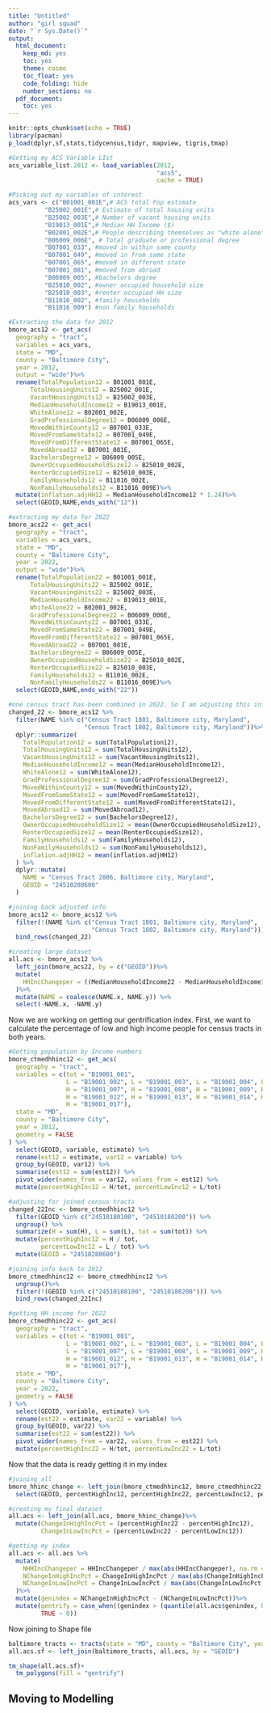 ```yaml
---
title: "Untitled"
author: "girl squad"
date: "`r Sys.Date()`"
output:
  html_document:
    keep_md: yes
    toc: yes
    theme: cosmo
    toc_float: yes
    code_folding: hide
    number_sections: no
  pdf_document:
    toc: yes
---
```


```r
knitr::opts_chunk$set(echo = TRUE)
library(pacman)
p_load(dplyr,sf,stats,tidycensus,tidyr, mapview, tigris,tmap)
```

```r
#Getting my ACS Variable LIst
acs_variable_list.2012 <- load_variables(2012, 
                                         "acs5", 
                                         cache = TRUE)

#Picking out my variables of interest
acs_vars <- c("B01001_001E",# ACS total Pop estimate
          "B25002_001E",# Estimate of total housing units
          "B25002_003E",# Number of vacant housing units
          "B19013_001E",# Median HH Income ($)
          "B02001_002E",# People describing themselves as "white alone"
          "B06009_006E", # Total graduate or professional degree
          "B07001_033", #moved in within same county
          "B07001_049", #moved in from same state
          "B07001_065", #moved in different state
          "B07001_081", #moved from abroad
          "B06009_005", #bachelors degree
          "B25010_002", #owner occupied household size
          "B25010_003", #renter occupied HH size
          "B11016_002", #family households
          "B11016_009") #non family households

#Extracting the data for 2012
bmore_acs12 <- get_acs(
  geography = "tract", 
  variables = acs_vars,
  state = "MD", 
  county = "Baltimore City",
  year = 2012,
  output = "wide")%>%
  rename(TotalPopulation12 = B01001_001E,
      TotalHousingUnits12 = B25002_001E,
      VacantHousingUnits12 = B25002_003E,
      MedianHouseholdIncome12 = B19013_001E,
      WhiteAlone12 = B02001_002E,
      GradProfessionalDegree12 = B06009_006E,
      MovedWithinCounty12 = B07001_033E,
      MovedFromSameState12 = B07001_049E,
      MovedFromDifferentState12 = B07001_065E,
      MovedAbroad12 = B07001_081E,
      BachelorsDegree12 = B06009_005E,
      OwnerOccupiedHouseholdSize12 = B25010_002E,
      RenterOccupiedSize12 = B25010_003E,
      FamilyHouseholds12 = B11016_002E,
      NonFamilyHouseholds12 = B11016_009E)%>%
  mutate(inflation.adjHH12 = MedianHouseholdIncome12 * 1.24)%>%
  select(GEOID,NAME,ends_with("12"))

#extracting my data for 2022
bmore_acs22 <- get_acs(
  geography = "tract", 
  variables = acs_vars,
  state = "MD", 
  county = "Baltimore City",
  year = 2022,
  output = "wide")%>%
  rename(TotalPopulation22 = B01001_001E,
      TotalHousingUnits22 = B25002_001E,
      VacantHousingUnits22 = B25002_003E,
      MedianHouseholdIncome22 = B19013_001E,
      WhiteAlone22 = B02001_002E,
      GradProfessionalDegree22 = B06009_006E,
      MovedWithinCounty22 = B07001_033E,
      MovedFromSameState22 = B07001_049E,
      MovedFromDifferentState22 = B07001_065E,
      MovedAbroad22 = B07001_081E,
      BachelorsDegree22 = B06009_005E,
      OwnerOccupiedHouseholdSize22 = B25010_002E,
      RenterOccupiedSize22 = B25010_003E,
      FamilyHouseholds22 = B11016_002E,
      NonFamilyHouseholds22 = B11016_009E)%>%
  select(GEOID,NAME,ends_with("22"))

#one census tract has been combined in 2022. So I am adjusting this info in 2012 and joining back
changed_22 <- bmore_acs12 %>%
  filter(NAME %in% c("Census Tract 1801, Baltimore city, Maryland", 
                     "Census Tract 1802, Baltimore city, Maryland"))%>%
  dplyr::summarize(
    TotalPopulation12 = sum(TotalPopulation12),
    TotalHousingUnits12 = sum(TotalHousingUnits12),
    VacantHousingUnits12 = sum(VacantHousingUnits12),
    MedianHouseholdIncome12 = mean(MedianHouseholdIncome12),
    WhiteAlone12 = sum(WhiteAlone12),
    GradProfessionalDegree12 = sum(GradProfessionalDegree12),
    MovedWithinCounty12 = sum(MovedWithinCounty12),
    MovedFromSameState12 = sum(MovedFromSameState12),
    MovedFromDifferentState12 = sum(MovedFromDifferentState12),
    MovedAbroad12 = sum(MovedAbroad12),
    BachelorsDegree12 = sum(BachelorsDegree12),
    OwnerOccupiedHouseholdSize12 = mean(OwnerOccupiedHouseholdSize12),
    RenterOccupiedSize12 = mean(RenterOccupiedSize12),
    FamilyHouseholds12 = sum(FamilyHouseholds12),
    NonFamilyHouseholds12 = sum(NonFamilyHouseholds12),
    inflation.adjHH12 = mean(inflation.adjHH12) 
  ) %>%
  dplyr::mutate(
    NAME = "Census Tract 2806, Baltimore city, Maryland",
    GEOID = "24510280600"
  )

#joining back adjusted info
bmore_acs12 <- bmore_acs12 %>%
  filter(!(NAME %in% c("Census Tract 1801, Baltimore city, Maryland", 
                       "Census Tract 1802, Baltimore city, Maryland"))) %>%
  bind_rows(changed_22)

#creating large dataset
all.acs <- bmore_acs12 %>%
  left_join(bmore_acs22, by = c("GEOID"))%>%
  mutate(
    HHIncChangeper = ((MedianHouseholdIncome22 - MedianHouseholdIncome12) / MedianHouseholdIncome12) * 100
  )%>%
  mutate(NAME = coalesce(NAME.x, NAME.y)) %>% 
  select(-NAME.x, -NAME.y) 
```

Now we are working on getting our gentrification index. First, we want to calculate the percentage of low and high income people for census tracts in both years.

```r
#Getting population by Income numbers
bmore_ctmedhhinc12 <- get_acs(
  geography = "tract", 
  variables = c(tot = "B19001_001", 
                L = "B19001_002", L = "B19001_003", L = "B19001_004", L = "B19001_005", L = "B19001_006",
                H = "B19001_007", H = "B19001_008", H = "B19001_009", H = "B19001_010", H = "B19001_011", 
                H = "B19001_012", H = "B19001_013", H = "B19001_014", H = "B19001_015", H = "B19001_016", 
                H = "B19001_017"),
  state = "MD", 
  county = "Baltimore City",
  year = 2012,
  geometry = FALSE 
) %>%
  select(GEOID, variable, estimate) %>%
  rename(est12 = estimate, var12 = variable) %>%
  group_by(GEOID, var12) %>%
  summarise(est12 = sum(est12)) %>%
  pivot_wider(names_from = var12, values_from = est12) %>%
  mutate(percentHighInc12 = H/tot, percentLowInc12 = L/tot)

#adjusting for joined census tracts
changed_22Inc <- bmore_ctmedhhinc12 %>%
  filter(GEOID %in% c("24510180100", "24510180200")) %>%
  ungroup() %>%
  summarize(H = sum(H), L = sum(L), tot = sum(tot)) %>%
  mutate(percentHighInc12 = H / tot,
         percentLowInc12 = L / tot) %>%
  mutate(GEOID = "24510280600")

#joining info back to 2012
bmore_ctmedhhinc12 <- bmore_ctmedhhinc12 %>%
  ungroup()%>%
  filter(!(GEOID %in% c("24510180100", "24510180200"))) %>%
  bind_rows(changed_22Inc)

#getting HH income for 2022
bmore_ctmedhhinc22 <- get_acs(
  geography = "tract", 
  variables = c(tot = "B19001_001", 
                L = "B19001_002", L = "B19001_003", L = "B19001_004", L = "B19001_005", L = "B19001_006",
                L = "B19001_007", L = "B19001_008", L = "B19001_009", H = "B19001_010", H = "B19001_011", 
                H = "B19001_012", H = "B19001_013", H = "B19001_014", H = "B19001_015", H = "B19001_016", 
                H = "B19001_017"),
  state = "MD", 
  county = "Baltimore City",
  year = 2022,
  geometry = FALSE 
) %>%
  select(GEOID, variable, estimate) %>%
  rename(est22 = estimate, var22 = variable) %>%
  group_by(GEOID, var22) %>%
  summarise(est22 = sum(est22)) %>%
  pivot_wider(names_from = var22, values_from = est22) %>%
  mutate(percentHighInc22 = H/tot, percentLowInc22 = L/tot)
```
Now that the data is ready getting it in my index

```r
#joining all
bmore_hhinc_change <- left_join(bmore_ctmedhhinc12, bmore_ctmedhhinc22, by = "GEOID") %>%
  select(GEOID, percentHighInc12, percentHighInc22, percentLowInc12, percentLowInc22)

#creating my final dataset
all.acs <- left_join(all.acs, bmore_hhinc_change)%>%
  mutate(ChangeInHighIncPct = (percentHighInc22 - percentHighInc12),
         ChangeInLowIncPct = (percentLowInc22 - percentLowInc12))

#getting my index
all.acs <- all.acs %>%
  mutate(
    NHHIncChangeper = HHIncChangeper / max(abs(HHIncChangeper), na.rm = TRUE),
    NChangeInHighIncPct = ChangeInHighIncPct / max(abs(ChangeInHighIncPct), na.rm = TRUE),
    NChangeInLowIncPct = ChangeInLowIncPct / max(abs(ChangeInLowIncPct), na.rm = TRUE)
  )%>%
  mutate(genindex = NChangeInHighIncPct - (NChangeInLowIncPct))%>%
  mutate(gentrify = case_when((genindex > (quantile(all.acs$genindex, 0.75, na.rm = TRUE)))~ 1,
         TRUE ~ 0))
```
Now joining to Shape file

```r
baltimore_tracts <- tracts(state = "MD", county = "Baltimore City", year = 2022)
all.acs.sf <- left_join(baltimore_tracts, all.acs, by = "GEOID")

tm_shape(all.acs.sf)+
  tm_polygons(fill = "gentrify")
```

## Moving to Modelling